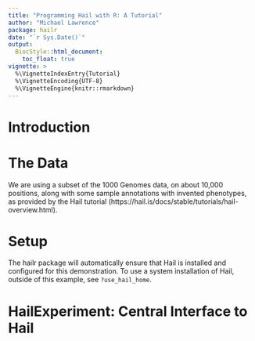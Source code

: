 ```yaml
---
title: "Programming Hail with R: A Tutorial"
author: "Michael Lawrence"
package: hailr
date: "`r Sys.Date()`"
output:
  BiocStyle::html_document:
    toc_float: true
vignette: >
  %\VignetteIndexEntry{Tutorial}
  %\VignetteEncoding{UTF-8}
  %\VignetteEngine{knitr::rmarkdown}
---
```


# Introduction

# The Data

We are using a subset of the 1000 Genomes data, on about 10,000
positions, along with some sample annotations with invented
phenotypes, as provided by the Hail tutorial
(https://hail.is/docs/stable/tutorials/hail-overview.html).

# Setup

The hailr package will automatically ensure that Hail is installed and
configured for this demonstration. To use a system installation of
Hail, outside of this example, see `?use_hail_home`.

# HailExperiment: Central Interface to Hail


